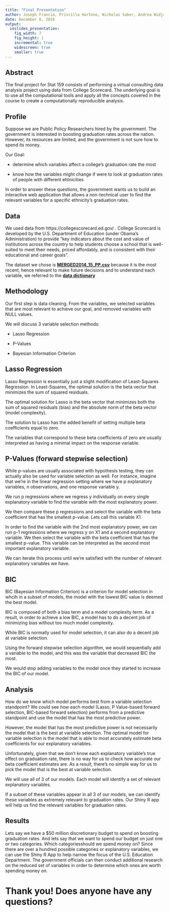 ```yaml
---
title: "Final Presentation"
author: Joseph Francia, Priscilla Hartono, Nicholas Saber, Andrea Widjaja
date: December 6, 2016
output:
  ioslides_presentation:
    fig_width: 7
    fig_height: 1
    incremental: true
    widescreen: true
    smaller: true
---
```


## Abstract
The final project for Stat 159 consists of performing a virtual consulting data analysis project using data from College Scorecard. The underlying goal is to use all the computational tools and apply all the concepts covered in the course to create a computationally reproducible analysis.

## Profile
Suppose we are Public Policy Researchers hired by the government. The government is interested in boosting graduation rates across the nation. However, its resources are limited, and the government is not sure how to spend its money.

Our Goal:  

- determine which variables affect a college's graduation rate the most  

- know how the variables might change if were to look at graduation rates of people with different ehtnicities  

In order to answer these questions, the government wants us to build an interactive web application that allows a non-technical user to find the relevant variables for a specific ethnicity's graduation rates. 

## Data
We used data from https://collegescorecard.ed.gov/ . College Scorecard is developed by the U.S. Department of Education (under Obama’s Administration) to provide “key indicators about the cost and value of institutions across the country to help students choose a school that is well-suited to meet their needs, priced affordably, and is consistent with their educational and career goals”.

The dataset we chose is [**MERGED2014_15_PP.csv**](https://collegescorecard.ed.gov/data/) because it is the most recent, hence relevant to make future decisions and to understand each variable, we referred to the [**data dictionary**](https://collegescorecard.ed.gov/assets/CollegeScorecardDataDictionary-09-26-2016.xlsx)

## Methodology  
Our first step is data cleaning. From the variables, we selected variables that are most relevant to achieve our goal, and removed variables with NULL values.  

We will discuss 3 variable selection methods:  

- Lasso Regression  

- P-Values  

- Bayesian Information Criterion  


## Lasso Regression  
Lasso Regression is essentially just a slight modification of Least-Squares Regression. In Least-Squares, the optimal solution is the beta vector that minimizes the sum of squared residuals.  

The optimal solution for Lasso is the beta vector that minimizes both the sum of squared residuals (bias) and the absolute norm of the beta vector (model complexity).  

The solution to Lasso has the added benefit of setting multiple beta coefficients equal to zero.  

The variables that correspond to these beta coefficients of zero are usually interpreted as having a minimal impact on the response variable. 

## P-Values (forward stepwise selection)  
While p-values are usually associated with hypothesis testing, they can actually also be used for variable selection as well. For instance, imagine that we're in the linear regression setting where we have p explanatory variables, n observations, and one response variable y.  

We run p regressions where we regress y individually on every single explanatory variable to find the variable with the most explanatory power.  

We then compare these p regressions and select the variable with the beta coefficient that has the smallest p-value. Lets call this variable X1.  

In order to find the variable with the 2nd most explanatory power, we can run p-1 regressions where we regress y on X1 and a second explanatory variable. We then select the variable with the beta coefficient that has the smallest p-value. This variable can be interpreted as the second most important explanatory variable.  

We can iterate this process until we're satisfied with the number of relevant explanatory variables we have.

## BIC
BIC (Bayesian Information Criterion) is a criterion for model selection in whcih in a subset of models, the model with the lowest BIC value is deemed the best model.  

BIC is composed of both a bias term and a model complexity term. As a result, in order to achieve a low BIC, a model has to do a decent job of minimizing bias without too much model complexity.  

While BIC is normally used for model selection, it can also do a decent job at variable selection.  

Using the forward stepwise selection algorithm, we would sequentially add a variable to the model, and this was the variable that decreased BIC the most.  

We would stop adding variables to the model once they started to increase the BIC of our model. 

## Analysis
How do we know which model performs best from a variable selection standpoint? 
We could see how each model (Lasso, P Value-based forward selection, BIC-based forward selection) performs from a predictive standpoint and use the model that has the most predictive power.  

However, the model that has the most predictive power is not necessarily the model that is the best at variable selection. The optimal model for variable selection is the model that is able to most accurately estimate beta coefficients for our explanatory variables.  

Unfortunately, given that we don't know each explanatory variable's true effect on graduation rate, there is no way for us to check how accurate our beta coefficient estimates are. As a result, there's no simple way for us to pick the model that is the best at variable selection.  

We will use all of 3 of our models. Each model will identify a set of relevant explanatory variables.  

If a subset of these variables appear in all 3 of our models, we can identify these variables as extremely relevant to graduation rates. Our Shiny R app will help us find the relevant variables for graduation rates.  

## Results
Lets say we have a $50 million discretionary budget to spend on boosting graduation rates. And lets say that we want to spend our budget on just one or two categories. Which categoriesshould we spend money on? Since there are over a hundred possible categories or explanatory variables, we can use the Shiny R App to help narrow the focus of the U.S. Education Department. The government officials can then conduct additional research on the reduced set of variables in order to determine which ones are worth spending money on. 

# Thank you! Does anyone have any questions? 